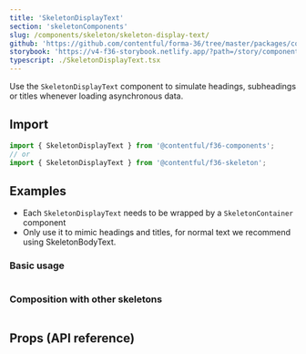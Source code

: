 ```yaml
---
title: 'SkeletonDisplayText'
section: 'skeletonComponents'
slug: /components/skeleton/skeleton-display-text/
github: 'https://github.com/contentful/forma-36/tree/master/packages/components/skeleton'
storybook: 'https://v4-f36-storybook.netlify.app/?path=/story/components-skeleton-skeletondisplaytext--default'
typescript: ./SkeletonDisplayText.tsx
---
```


Use the `SkeletonDisplayText` component to simulate headings, subheadings or titles whenever loading asynchronous data.

## Import

```jsx static=true
import { SkeletonDisplayText } from '@contentful/f36-components';
// or
import { SkeletonDisplayText } from '@contentful/f36-skeleton';
```

## Examples

- Each `SkeletonDisplayText` needs to be wrapped by a `SkeletonContainer` component
- Only use it to mimic headings and titles, for normal text we recommend using SkeletonBodyText.

### Basic usage

```jsx file=../../examples/SkeletonDisplayTextBasicExample.tsx

```

### Composition with other skeletons

```jsx file=../../examples/SkeletonDisplayTextCompositionExample.tsx

```

## Props (API reference)

<PropsTable of="SkeletonDisplayText" />
